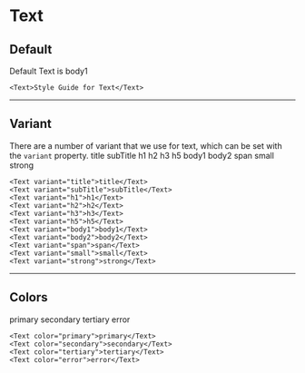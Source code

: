 
# Text
## Default
<Card>
    <Row>
      <Text>Default Text is body1</Text>
    </Row>
</Card>

```tsx
<Text>Style Guide for Text</Text>

```

---
## Variant
There are a number of variant that we use for text, which can be set with the `variant` property.
<Card>
    <Row>
      <Text variant="title">title</Text>
      <Text variant="subTitle">subTitle</Text>
      <Text variant="h1">h1</Text>
      <Text variant="h2">h2</Text>
      <Text variant="h3">h3</Text>
      <Text variant="h5">h5</Text>
      <Text variant="body1">body1</Text>
      <Text variant="body2">body2</Text>
      <Text variant="span">span</Text>
      <Text variant="small">small</Text>
      <Text variant="strong">strong</Text>
    </Row>
</Card>

```tsx
<Text variant="title">title</Text>
<Text variant="subTitle">subTitle</Text>
<Text variant="h1">h1</Text>
<Text variant="h2">h2</Text>
<Text variant="h3">h3</Text>
<Text variant="h5">h5</Text>
<Text variant="body1">body1</Text>
<Text variant="body2">body2</Text>
<Text variant="span">span</Text>
<Text variant="small">small</Text>
<Text variant="strong">strong</Text>
```

---

## Colors
<Card>
    <Row>
      <Text color="primary">primary</Text>
      <Text color="secondary">secondary</Text>
      <Text color="tertiary">tertiary</Text>
      <Text color="error">error</Text>
    </Row>
</Card>

```tsx
<Text color="primary">primary</Text>
<Text color="secondary">secondary</Text>
<Text color="tertiary">tertiary</Text>
<Text color="error">error</Text>
```
